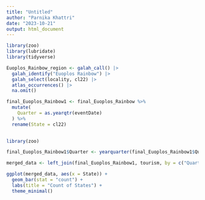 ```yaml
---
title: "Untitled"
author: "Parnika Khattri"
date: "2023-10-21"
output: html_document
---
```


```r
library(zoo)
library(lubridate)
library(tidyverse)
```

```r
Euoplos_Rainbow_region <- galah_call() |>
  galah_identify("Euoplos Rainbow") |>
  galah_select(locality, cl22) |>
  atlas_occurrences() |>
  na.omit()
```









```r
final_Euoplos_Rainbow1 <- final_Euoplos_Rainbow %>%
  mutate(
    Quarter = as.yearqtr(eventDate)
  ) %>%
  rename(State = cl22)
  
```

```r
library(zoo)

final_Euoplos_Rainbow1$Quarter <- yearquarter(final_Euoplos_Rainbow1$Quarter) 

```



```r
merged_data <- left_join(final_Euoplos_Rainbow1, tourism, by = c("Quarter", "State"))
```


```r
ggplot(merged_data, aes(x = State)) +
  geom_bar(stat = "count") +
  labs(title = "Count of States") +
  theme_minimal()
```







